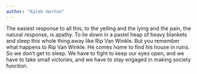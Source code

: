 ```yaml
---
author: "Kaleb Horton"
---
```


The easiest response to all this, to the yelling and the lying and the pain, the natural response, is apathy. To lie down in a pastel heap of heavy blankets and sleep this whole thing away like Rip Van Winkle. But you remember what happens to Rip Van Winkle. He comes home to find his house in ruins. So we don’t get to sleep. We have to fight to keep our eyes open, and we have to take small victories, and we have to stay engaged in making society function.


